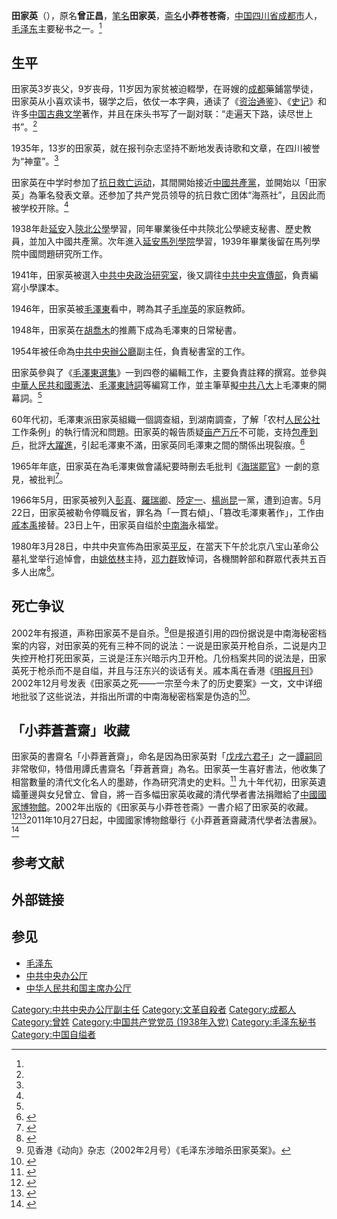{{Infobox_officeholder
| name = 田家英
| image name = Tian Jiaying.jpg
| width = 200
| caption  =田家英
| Sex = 男
| birthname =曾正昌<ref name="秘书田家英为何吊死在毛泽东藏书室">{{cite web|url=http://news.ifeng.com/history/shixueyuan/detail_2011_11/23/10843682_1.shtml|title=《秘书田家英为何吊死在毛泽东藏书室？触犯最大忌讳》|accessdate=2011年11月23日|work=阎长贵|publisher=凤凰网|language=zh-hans|archive-date=2011年11月23日|archive-url=https://web.archive.org/web/20111123130453/http://news.ifeng.com/history/shixueyuan/detail_2011_11/23/10843682_1.shtml|dead-url=no}}</ref>
| other_names =
| date of birth = {{birth date|1922|1|4|}}
| place of birth = {{ROC1}}[[四川|四川]][[成都|成都]]
| date of death = {{death date and age|1966|5|23|1922|1|4|}}
| place of death = {{PRC}}北京
| residence =
| party = {{CPC}}
| religion =
| spouse = 董边
| relatives = 
| educate = [[陕北公学|陕北公学]]
| past = 
*毛泽东秘书
}}
'''田家英'''（{{bd|1922年|1月4日|1966年|5月23日|T田}}），原名'''曾正昌'''，[[笔名|笔名]]'''田家英'''，[[斋名|斋名]]'''小莽苍苍斋'''，[[中国|中国]][[四川省|四川省]][[成都市|成都市]]人，[[毛泽东|毛泽东]]主要秘书之一。<ref name="秘书田家英为何吊死在毛泽东藏书室"/>

== 生平 ==
田家英3岁丧父，9岁丧母，11岁因为家贫被迫輟學，在哥嫂的[[成都|成都]]藥鋪當學徒，田家英从小喜欢读书，辍学之后，依仗一本字典，通读了《[[资治通鉴|资治通鉴]]》、《[[史记|史记]]》和许多[[中国古典文学典籍列表|中国古典文学]]著作，并且在床头书写了一副对联：“走遍天下路，读尽世上书”。<ref name="秘书田家英为何吊死在毛泽东藏书室"/>

1935年，13岁的田家英，就在报刊杂志坚持不断地发表诗歌和文章，在四川被誉为“神童”。<ref name="秘书田家英为何吊死在毛泽东藏书室"/>

田家英在中学时参加了[[抗日救亡运动|抗日救亡运动]]，其間開始接近[[中國共產黨|中國共產黨]]，並開始以「田家英」為筆名發表文章。还参加了共产党员领导的抗日救亡团体“海燕社”，且因此而被学校开除。<ref name="秘书田家英为何吊死在毛泽东藏书室"/>

1938年赴[[延安|延安]]入[[陝北公學|陝北公學]]學習，同年畢業後任中共陝北公學總支秘書、歷史教員，並加入中國共產黨。次年進入[[中共中央党校|延安馬列學院]]學習，1939年畢業後留在馬列學院中國問題研究所工作。

1941年，田家英被選入[[中共中央政治研究室|中共中央政治研究室]]，後又調往[[中共中央宣傳部|中共中央宣傳部]]，負責編寫小學課本。

1946年，田家英被[[毛澤東|毛澤東]]看中，聘為其子[[毛岸英|毛岸英]]的家庭教師。

1948年，田家英在[[胡喬木|胡喬木]]的推薦下成為毛澤東的日常秘書。

1954年被任命為[[中共中央辦公廳|中共中央辦公廳]]副主任，負責秘書室的工作。

田家英參與了《[[毛澤東選集|毛澤東選集]]》一到四卷的編輯工作，主要負責註釋的撰寫。並參與[[中華人民共和國憲法|中華人民共和國憲法]]、[[毛澤東詩詞|毛澤東詩詞]]等編寫工作，並主筆草擬[[中共八大|中共八大]]上毛澤東的開幕詞。<ref name="秘书田家英为何吊死在毛泽东藏书室"/>

60年代初，毛澤東派田家英組織一個調查組，到湖南調查，了解「农村[[人民公社|人民公社]]工作条例」的執行情況和問題。田家英的報告质疑[[钱学森#“万斤亩”公案|亩产万斤]]不可能，支持[[包產到戶|包產到戶]]，批評[[大躍進|大躍進]]，引起毛澤東不滿，田家英同毛澤東之間的關係出現裂痕。<ref name="董边镡德山1996">{{cite book|author1=董边|author2=镡德山|author3=曾自|
title=毛泽东和他的秘书田家英|
url=http://books.google.com/books?id=E-KAAAAAIAAJ|
chapter=十三、湖南調查和包產到戶（1） |
chapterurl=http://vip.book.sina.com.cn/chapter/252282/368921.html |
year=1996|publisher=中央文献出版社}}</ref>

1965年年底，田家英在為毛澤東做會議紀要時刪去毛批判《[[海瑞罷官|海瑞罷官]]》一劇的意見，被批判<ref>{{cite web |author1=郭省娟 |title=毛泽东身边的“五大秘书” |url=http://cpc.people.com.cn/GB/68742/70423/70424/6211372.html |website=中国共产党新闻网 |accessdate=2020-10-03 |archiveurl=https://web.archive.org/web/20171226112858/http://cpc.people.com.cn/GB/68742/70423/70424/6211372.html |archivedate=2017-12-26}}</ref>。

1966年5月，田家英被列入[[彭真|彭真]]、[[羅瑞卿|羅瑞卿]]、[[陸定一|陸定一]]、[[楊尚昆|楊尚昆]]一黨，遭到迫害。5月22日，田家英被勒令停職反省，罪名為「一貫右傾」、「篡改毛澤東著作」，工作由[[戚本禹|戚本禹]]接替。23日上午，田家英自缢於[[中南海|中南海]]永福堂。

1980年3月28日，中共中央宣佈為田家英[[平反|平反]]，在當天下午於北京八宝山革命公墓礼堂举行追悼會，由[[姚依林|姚依林]]主持，[[邓力群|邓力群]]致悼词，各機關幹部和群眾代表共五百多人出席<ref>{{cite web |title=田家英同志追悼会在京举行（1980年3月29日人民日报） |url=http://www.hybsl.cn/zonghe/xinwen/2007-11-02/4835.html |website=胡耀邦史料信息网 |accessdate=2020-10-07 |5= |archive-date=2020-10-10 |archive-url=https://web.archive.org/web/20201010230255/http://www.hybsl.cn/zonghe/xinwen/2007-11-02/4835.html |dead-url=no }}</ref>。

==死亡争议==

2002年有报道，声称田家英不是自杀。<ref>见香港《动向》杂志（2002年2月号）《毛泽东涉暗杀田家英案》。</ref>但是报道引用的四份据说是中南海秘密档案的内容，对田家英的死有三种不同的说法：一说是田家英开枪自杀，二说是内卫失控开枪打死田家英，三说是汪东兴暗示内卫开枪。几份档案共同的说法是，田家英死于枪杀而不是自缢，并且与汪东兴的谈话有关。戚本禹在香港《[[明报月刊|明报月刊]]》2002年12月号发表《田家英之死——一宗至今未了的历史要案》一文，文中详细地批驳了这些说法，并指出所谓的中南海秘密档案是伪造的<ref>{{cite web|url=http://www.wyzxsx.com/Article/Class14/200711/26932.html|title=田家英之死——一宗至今未了的历史要案|publisher=乌有之乡 来源: 《明报月刊》|author=|date=2007-11-08|language=Zh-hans|access-date=2011-07-06|archive-url=https://web.archive.org/web/20110817203353/http://www.wyzxsx.com/Article/Class14/200711/26932.html|archive-date=2011-08-17|dead-url=yes}}</ref>。

==「小莽蒼蒼齋」收藏==
田家英的書齋名「小莽蒼蒼齋」，命名是因為田家英對「[[戊戌六君子|戊戌六君子]]」之一[[譚嗣同|譚嗣同]]非常敬仰，特借用譚氏書齋名「莽蒼蒼齋」為名。田家英一生喜好書法，他收集了相當數量的清代文化名人的墨跡，作為研究清史的史料。<ref>{{Cite news
 |url         = http://bj.people.com.cn/n/2012/0106/c82846-16657977.html
 |title       = 國博四大展覽迎新春 毛澤東秘書藏品春節亮相
 |date        = 2012年1月6日
 |work        = 《北京晚報》
 |publisher   = [[人民网|人民网]]
 |deadurl     = yes
 |archiveurl  = https://web.archive.org/web/20140108231221/http://bj.people.com.cn/n/2012/0106/c82846-16657977.html
 |archivedate = 2014年1月8日
}}</ref>
九十年代初，田家英遺孀董邊與女兒曾立、曾自，將一百多幅田家英收藏的清代學者書法捐贈給了[[中國國家博物館|中國國家博物館]]。2002年出版的《田家英与小莽苍苍斋》一書介紹了田家英的收藏。<ref name="陈烈2002">{{cite book|author=陈烈| title=田家英与小莽苍苍斋|
url=http://books.google.com/books?id=CN9pAAAAIAAJ|
year=2002|publisher=生活・讀書・新知三联书店 | isbn=9787108036568}}</ref><ref>{{Cite news | url=http://english.people.com.cn/200307/15/eng20030715_120257.shtml | title=''Life's Work Captures Qing Period'' | publisher=[[人民网|人民网]] | date=2003年7月15日 | accessdate=2014年1月8日 | archive-date=2014年1月8日 | archive-url=https://web.archive.org/web/20140108223735/http://english.people.com.cn/200307/15/eng20030715_120257.shtml | dead-url=no }}{{en}}</ref>2011年10月27日起，中國國家博物館舉行《小莽蒼蒼齋藏清代學者法書展》。<ref>{{Cite news | url=http://www.people.com.cn/h/2011/1027/c25408-1-1627989671.html | title=毛澤東秘書田家英收藏清代學者書法在國博展出 | date=2011年10月27日 | work=千龍網 | publisher=[[人民网|人民网]] | access-date=2014年1月8日 | archive-url=https://web.archive.org/web/20140108231032/http://www.people.com.cn/h/2011/1027/c25408-1-1627989671.html | archive-date=2014年1月8日 | dead-url=yes }}</ref>

== 参考文献 ==
{{Reflist|30em}}

== 外部链接 ==
{{Wikiquote|田家英}}

== 参见 ==
* [[毛泽东|毛泽东]]
* [[中共中央办公厅|中共中央办公厅]]
* [[中华人民共和国主席办公厅|中华人民共和国主席办公厅]]

{{DEFAULTSORT:T}}
[[Category:中共中央办公厅副主任|Category:中共中央办公厅副主任]]
[[Category:文革自殺者|Category:文革自殺者]]
[[Category:成都人|Category:成都人]]
[[Category:曾姓|Category:曾姓]]
[[Category:中国共产党党员_(1938年入党)|Category:中国共产党党员 (1938年入党)]]
[[Category:毛泽东秘书|Category:毛泽东秘书]]
[[Category:中国自缢者|Category:中国自缢者]]